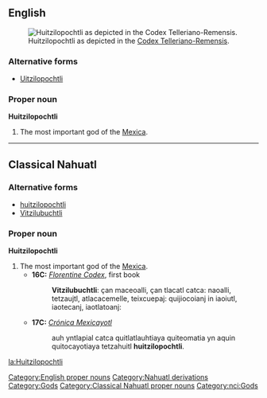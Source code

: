 ==English==
[[Image:Huitzilopochtli_telleriano.jpg|thumb|right|Huitzilopochtli as depicted in the [[w:Codex Telleriano-Remensis|Codex Telleriano-Remensis]].]]
===Alternative forms===
*[[Uitzilopochtli]]
===Proper noun===
'''Huitzilopochtli'''

# The most important god of the [[Mexica]].
{{wikipedia}}
[[Category:English proper nouns]]
[[Category:Nahuatl derivations]]
[[Category:Gods]]
----
==Classical Nahuatl==
===Alternative forms===
*[[huitzilopochtli]]
*[[Vitzilubuchtli]]
===Proper noun===
'''Huitzilopochtli'''

# The most important god of the [[Mexica]].
#*'''16C:''' ''[[w:Florentine Codex|Florentine Codex]]'', first book
#*:'''Vitzilubuchtli''': çan maceoalli, çan tlacatl catca: naoalli, tetzaujtl, atlacacemelle, teixcuepaj: quijiocoianj in iaoiutl, iaotecanj, iaotlatoanj:
#*'''17C:''' ''[[w:Crónica Mexicayotl|Crónica Mexicayotl]]''
#*:auh yntlapial catca quitlatlauhtiaya quiteomatia yn aquin quitocayotiaya tetzahuitl '''huitzilopochtli'''.
[[Category:Classical Nahuatl proper nouns]]
[[Category:nci:Gods]]

[[la:Huitzilopochtli]]
